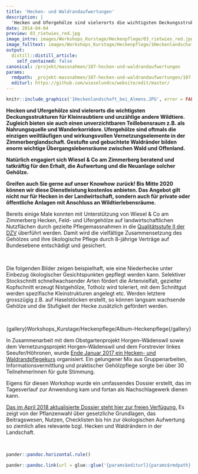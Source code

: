 ```yaml
---
title: 'Hecken- und Waldrandaufwertungen'
description: |
  'Hecken und Ufergehölze sind vielerorts die wichtigsten Deckungsstrukturen für Kleinraubtiere und unzählige andere Wildtiere. Zugleich bieten sie auch einen unverzichtbaren Teillebensraum z.B. als Nahrungsquelle und Wanderkorridore. Ufergehölze sind oftmals die einzigen weiltläufigen und wirkungsvollen Vernetzungselemente in der Zimmerberglandschaft. Gestufte und gebuchtete Waldränder bilden enorm wichtige Übergangslebensräume zwischen Wald und Offenland. Natürlich engagiert sich Wiesel & Co am Zimmerberg beratend und tatkräftig für den Erhalt, die Aufwertung und die Neuanlage solcher Gehölze. Greifen auch Sie gerne auf unser Knowhow zurück! Bis Mitte 2020 können wir diese Dienstleistung kostenlos anbieten. Das Angebot gilt nicht nur für Hecken in der Landwirtschaft, sondern auch für private oder öffentliche Anlagen mit Anschluss an Wildtierlebensräume. Folgend wird ein Beispiel einer Heckenpflege fotografisch vorgestellt. Ausserdem steht ein wertvolles Dossier rund um die Thematik von Hecken und Waldrändern zum Download bereit.'
date: 2014-04-04
preview: 03_rietwies_red.jpg
image_intro: images/Workshops_Kurstage/Heckenpflege/03_rietwies_red.jpg
image_fulltext: images/Workshops_Kurstage/Heckenpflege/1Heckenlandschaft_bei_Almens.JPG
output:
  distill::distill_article:
    self_contained: false
canonical: /projekt/massnahmen/107-hecken-und-waldrandaufwertungen
params:
  rmdpath: _projekt-massnahmen/107-hecken-und-waldrandaufwertungen/107-hecken-und-waldrandaufwertungen.Rmd
  editurl: https://github.com/wieselundco/website/edit/master/
---
```



```r
knitr::include_graphics('1Heckenlandschaft_bei_Almens.JPG', error = FALSE) #images/Workshops_Kurstage/Heckenpflege/1Heckenlandschaft_bei_Almens.JPG
```

**Hecken und Ufergehölze sind vielerorts die wichtigsten
Deckungsstrukturen für Kleinraubtiere und unzählige andere Wildtiere.
Zugleich bieten sie auch einen unverzichtbaren Teillebensraum z.B. als
Nahrungsquelle und Wanderkorridore. Ufergehölze sind oftmals die
einzigen weiltläufigen und wirkungsvollen Vernetzungselemente in der
Zimmerberglandschaft. Gestufte und gebuchtete Waldränder bilden enorm
wichtige Übergangslebensräume zwischen Wald und Offenland.**

**Natürlich engagiert sich Wiesel & Co am Zimmerberg beratend und
tatkräftig für den Erhalt, die Aufwertung und die Neuanlage solcher
Gehölze.**

**Greifen auch Sie gerne auf unser Knowhow zurück! Bis Mitte 2020 können
wir diese Dienstleistung kostenlos anbieten. Das Angebot gilt nicht nur
für Hecken in der Landwirtschaft, sondern auch für private oder
öffentliche Anlagen mit Anschluss an Wildtierlebensräume.**

Bereits einige Male konnten mit Unterstützung von Wiesel & Co am
Zimmerberg Hecken, Feld- und Ufergehölze auf landwirtschaftlichen
Nutzflächen durch gezielte Pflegemassnahmen in die [Qualitätsstufe II
der
DZV](http://www.strickhof.ch/fachwissen/biodiversitaet/biodiversitaetsfoerderflaechen/in-dauerkulturen-gehoelze/hecken-feld-ufergehoelz/) überführt
werden. Damit wird die vielfältige Zusammensetzung des Gehölzes und ihre
ökologische Pflege durch 8-jährige Verträge auf Bundesebene entschädigt
und gesichert. 

 

Die folgenden Bilder zeigen beispielhaft, wie eine Niederhecke unter
Einbezug ökologischer Gesichtspunkten gepflegt werden kann. Selektiver
Stockschnitt schnellwachsender Arten fördert die Artenvielfalt,
gezielter Kopfschnitt erzeugt Nistgehölze, Totholz wird toleriert, mit
dem Schnittgut werden spezifische Kleinstrukturen angelegt etc. Werden
letztere grosszügig z.B. auf Haselstöcken erstellt, so können langsam
wachsende Gehölze und die Stufigkeit der Hecke zusätzlich gefördert
werden.

 

{gallery}Workshops\_Kurstage/Heckenpflege/Album-Heckenpflege{/gallery}

In Zusammenarbeit mit dem Obstgartenprojekt Horgen–Wädenswil sowie dem
Vernetzungsprojekt Horgen–Wädenswil und dem Forstrevier linkes
Seeufer/Höhronen, wurde [Ende Januar 2017 ein Hecken- und
Waldrandpflegekurs](news/2-uncategorised/79-hecken-und-waldrandpflegekurs-brachte-erfreuliche-rueckmeldungen)
organisiert. Ein gelungener Mix aus Gruppenarbeiten,
Informationsvermittlung und praktischer Gehölzpflege sorgte bei über 30
TeilnehmerInnen für gute Stimmung.  

Eigens für diesen Workshop wurde ein umfassendes Dossier erstellt, das
im Tagesverlauf zur Anwendung kam und fortan als Nachschlagewerk dienen
kann. 

[Das im April 2018 aktualisierte Dossier steht hier zur freien
Verfügung.](images/Workshops_Kurstage/Heckenpflege/Dossier-HeckenWaldrandPflegekurs_20180404.compressed.pdf)
Es zeigt von der Pflanzenwahl über gesetzliche Grundlagen, das
Beitragswesen, Nutzen, Checklisten bis hin zur ökologischen Aufwertung
so ziemlich alles relevante bzgl. Hecken und Waldrändern in der
Landschaft.

 

```r
pander::pandoc.horizontal.rule()

pander::pandoc.link(url = glue::glue('{params$editurl}{params$rmdpath}'),text = 'Artikel bearbeiten')
```

<!--http://wieselundco.ch/projekt/massnahmen/107-hecken-und-waldrandaufwertungen-->
